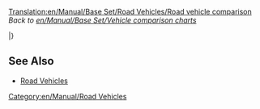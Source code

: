 [[Translation:en/Manual/Base Set/Road Vehicles/Road vehicle comparison]]
''Back to [[en/Manual/Base Set/Vehicle comparison charts]]''

{{en/Manual/Base Set/Road Vehicles/RoadVehicleHeader}}

{{en/RoadVehicleOneCellRow|buses}}

{{en/Manual/Base Set/Road Vehicles/RoadVehicleRow|climate=TSRY
|name=MPS Regal Bus
|costGBP=4,920
|costUSD=9,840
| speedKmh=56
| speedMph=35
| runCostGBP=426
| runCostUSD=852
| designed=1930
| lifespan=12
| cargo=Passengers
| capacity=31
}} 

{{en/Manual/Base Set/Road Vehicles/RoadVehicleRow|Y|Ploddyphut MkI Bus|4,920|9,840|56|35|426|852|1946|15|Passengers|30}}
{{en/Manual/Base Set/Road Vehicles/RoadVehicleRow|TSR|Hereford Leopard Bus|5,740|11,480|88|55|600|1,200|1964|15|Passengers|35}}
{{en/Manual/Base Set/Road Vehicles/RoadVehicleRow|Y|Ploddyphut MkII Bus|5,740|11,480|96|60|801|1,602|1972|15|Passengers|35}}
{{en/Manual/Base Set/Road Vehicles/RoadVehicleRow|TSR|Foster Bus|6,150|12,300|112|70|834|1,668|1987|15|Passengers|37}}
{{en/Manual/Base Set/Road Vehicles/RoadVehicleRow|TSR|Foster MkII Bus|6,560|13,120|127|79|1,125|2,250|2008|15|Passengers|40}}
{{en/Manual/Base Set/Road Vehicles/RoadVehicleRow|Y|Ploddyphut MkIII Bus|6,560|13,120|120|75|1,125|2,250|2010|15|Passengers|38}}

{{en/RoadVehicleOneCellRow|coal trucks}}

{{en/Manual/Base Set/Road Vehicles/RoadVehicleRow|TS|Balogh Coal Truck|4,428|8,856|48|30|421|842|1935|15|Coal|20 tonnes}}
{{en/Manual/Base Set/Road Vehicles/RoadVehicleRow|TS|Uhl Coal Truck|5,248|10,496|88|55|787|1,574|1975|15|Coal|25 tonnes}}
{{en/Manual/Base Set/Road Vehicles/RoadVehicleRow|TS|DW Coal Truck|5,658|11,316|112|70|1,125|2,250|2013|15|Coal|28 tonnes}}

|}

==See Also==
* [[en/Manual/Road vehicles#list-of-road-vehicles|Road Vehicles]]

[[Category:en/Manual/Road Vehicles]]
